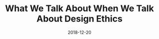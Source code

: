 ---
title: What We Talk About When We Talk About Design Ethics
description: A short reflection on user experience and design.
date: 2018-12-20
readingTime: 1
---